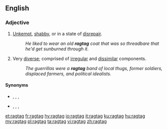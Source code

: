 ==English==

===Adjective===
{{en-adj}}

# [[unkempt|Unkempt]], [[shabby]], or in a state of [[disrepair]].
#: ''He liked to wear an old '''ragtag''' coat that was so threadbare that he'd get sunburned through it.''
# Very [[diverse]]; comprised of [[irregular]] and [[dissimilar]] components.
#: ''The guerrillas were a '''ragtag''' band of local thugs, former soldiers, displaced farmers, and political idealists.''

====Synonyms====
* {{sense|unkempt|shabby|or in disrepair}} {{l|en|bedraggled}}, {{l|en|decrepit}}, {{l|en|motheaten}}, {{l|en|tattered}}
* {{sense|composed of irregular or dissimilar components}} {{l|en|motley}}, {{l|en|jumbled}}, {{l|en|patchwork}}, {{l|en|uneven}}

[[et:ragtag]]
[[fr:ragtag]]
[[hy:ragtag]]
[[io:ragtag]]
[[it:ragtag]]
[[ku:ragtag]]
[[hu:ragtag]]
[[my:ragtag]]
[[pl:ragtag]]
[[ta:ragtag]]
[[vi:ragtag]]
[[zh:ragtag]]